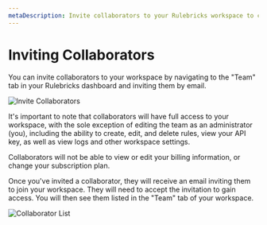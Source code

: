 ```yaml
---
metaDescription: Invite collaborators to your Rulebricks workspace to collaborate on rules and decisions. Collaborators have full access to your workspace, with the exception of editing the team as an administrator.
---
```


# Inviting Collaborators

You can invite collaborators to your workspace by navigating to the "Team" tab in your Rulebricks dashboard and inviting them by email.

![Invite Collaborators](https://d1zic6dm9txw4h.cloudfront.net/rulebricks-docs-assets/static/images/workspace-management/inviting-new-members.png)

It's important to note that collaborators will have full access to your workspace, with the sole exception of editing the team as an administrator (you), including the ability to create, edit, and delete rules, view your API key, as well as view logs and other workspace settings.

Collaborators will not be able to view or edit your billing information, or change your subscription plan.

Once you've invited a collaborator, they will receive an email inviting them to join your workspace. They will need to accept the invitation to gain access. You will then see them listed in the "Team" tab of your workspace.

![Collaborator List](https://d1zic6dm9txw4h.cloudfront.net/rulebricks-docs-assets/static/images/workspace-management/workspace-team-view-2.png)
